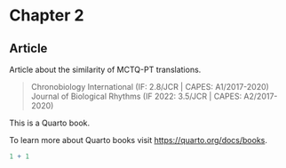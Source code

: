 # Chapter 2

::: {.callout-important}

## Article

Article about the similarity of MCTQ-PT translations.

> Chronobiology International (IF: 2.8/JCR | CAPES: A1/2017-2020)
> Journal of Biological Rhythms (IF 2022: 3.5/JCR | CAPES: A2/2017-2020)

:::

This is a Quarto book.

To learn more about Quarto books visit <https://quarto.org/docs/books>.

```r
1 + 1
```

